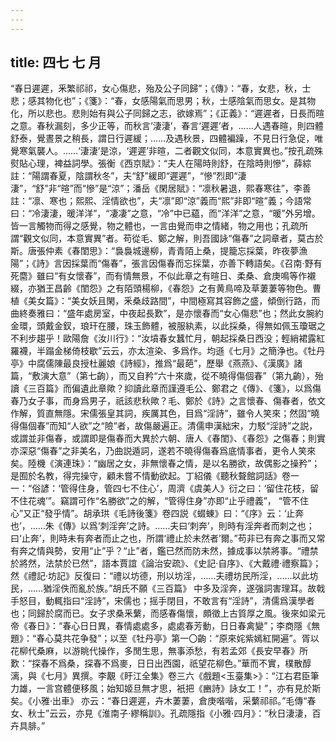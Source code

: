 ```yaml
---
---
---
```

title: 四七 七 月
---




“春日遲遲，釆繁祁祁，女心傷悲，殆及公子同歸”；《傳》：“春，女悲，秋，士悲；感其物化也”；《箋》：“春，女感陽氣而思男；秋，士感陰氣而思女。是其物化，所以悲也。悲則始有與公子同歸之志，欲嫁焉”；《正義》：“遲遲者，日長而暄之意。春秋漏刻，多少正等，而秋言‘淒淒’，春言‘遲遲’者，……人遇春暄，則四體舒泰，覺晝景之稍長，謂日行遲緩；……及遇秋景，四體褊躁，不見日行急促，唯覺寒氣襲人。……‘淒淒’是涼，‘遲遲’非暄，二者觀文似同，本意實異也。”按孔疏殊熨貼心理，裨益詞學。張衡《西京賦》：“夫人在陽時則舒，在陰時則慘”，薛綜註：“陽謂春夏，陰謂秋冬”，夫“舒”緩即“遲遲”，“慘”烈即“淒淒”，“舒”非“暄”而“慘”是“涼”；潘岳《閑居賦》：“凛秋暑退，熙春寒往”，李善註：“凛、寒也；熙熙、淫情欲也”，夫“凛”即“涼”義而“熙”非即“暄”義；今語常曰：“冷淒淒，暖洋洋”，“凄凄”之意，“冷”中已藴，而“洋洋”之意，“暖”外另增。皆一言觸物而得之感覺，物之體也，一言由覺而申之情緒，物之用也；孔疏所謂“觀文似同，本意實異”者。苟從毛、鄭之解，則吾國詠“傷春”之詞章者，莫古於斯。唐張仲素《春閨思》：“裊裊城邊柳，青青陌上桑，提籠忘採葉，昨夜夢漁陽”；《詩》言因採葉而“傷春”，張言因傷春而忘採葉，亦善下轉語矣。《召南·野有死麕》雖曰“有女懷春”，而有情無景，不似此章之有暄日、柔桑、倉庚鳴等作襯綴，亦猶王昌齡《閨怨》之有陌頭楊柳，《春怨》之有黄鳥啼及草萋萋等物色。曹植《美女篇》：“美女妖且閑，釆桑歧路間”，中間極寫其容飾之盛，傾倒行路，而曲終奏雅曰：“盛年處房室，中夜起長歎”，是亦懷春而“女心傷悲”也；然此女腕約金環，頭戴金釵，琅玕在腰，珠玉飾體，被服紈素，以此採桑，得無如佩玉瓊琚之不利步趨乎！歐陽詹《汝川行》：“汝墳春女蠶忙月，朝起採桑日西没；輕綃裙露紅羅襪，半蹋金梯倚枝歇”云云，亦太渲染、多爲作。均遜《七月》之簡浄也。《牡丹亭》中腐儒陳最良授杜麗娘《詩經》，推爲“最葩”，歷舉《燕燕》、《漢廣》諸篇，“敷演大意”（第七齣），而又自矜“六十來歲，從不曉得傷個春”（第九齣），殆讀《三百篇》而偏遺此章歟？抑讀此章而謹遵毛公、鄭君之《傳》、《箋》，以爲傷春乃女子事，而身爲男子，祇該悲秋歟？毛、鄭於《詩》之言懷春、傷春者，依文作解，質直無隱。宋儒張皇其詞，疾厲其色，目爲“淫詩”，雖令人笑來；然固“曉得傷個春”而知“人欲”之“險”者，故傷嚴遍正。清儒申漢絀宋，力駁“淫詩”之説，或謂並非傷春，或謂即是傷春而大異於六朝、唐人《春閨》、《春怨》之傷春；則實亦深惡“傷春”之非美名，乃曲説遁詞，遂若不曉得傷春爲底情事者，更令人笑來矣。陸機《演連珠》：“幽居之女，非無懷春之情，是以名勝欲，故偶影之操矜”；是囿於名教，得完操守，顧未嘗不情動欲起。丁紹儀《聽秋聱館詞話》卷一一：“俗諺：‘管得住身，管四七不住心’，周濟《虞美人》衍之曰：‘留住花枝，留不住花魂’”。竊謂可作“名勝欲”之的解，“管得住身”亦即“止乎禮義”， “管不住心”又正“發乎情”。胡承珙《毛詩後箋》卷四説《蝃蝀》曰：“《序》云：‘止奔也’，……朱《傳》以爲‘刺淫奔’之詩。……夫曰‘刺奔’，則時有淫奔者而刺之也；曰‘止奔’，則時未有奔者而止之也，所謂‘禮止於未然者’爾。”苟非已有奔之事而又常有奔之情與勢，安用“止”乎？“止”者，鑑已然而防未然，據成事以禁將事。“禮禁於將然，法禁於已然”，語本賈誼《論治安疏》、《史記·自序》、《大戴禮·禮察篇》；然《禮記·坊記》反復曰：“禮以坊德，刑以坊淫，……夫禮坊民所淫，……以此坊民，……猶淫佚而亂於族。”胡氏不願《三百篇》 中多及淫奔，遂强詞害理耳。故戟手怒目，動輒指曰“淫詩”，宋儒也；摇手閉目，不敢言有“淫詩”，清儒爲漢學者也；同歸於腐而已。女子求桑釆蘩，而感春傷懷，頗徵上古質厚之風。後來如梁元帝《春日》：“春心日日異，春情處處多，處處春芳動，日日春禽變”；李商隱《無題》：“春心莫共花争發”；以至《牡丹亭》第一〇齣：“原來姹紫嫣紅開遍”。胥以花柳代桑麻，以游眺代操作，多閒生思，無事添愁，有若孟郊《長安早春》所歎：“探春不爲桑，探春不爲麥，日日出西園，祇望花柳色。”華而不實，樸散醇漓，與《七月》異撰。李覯《盱江全集》卷三六《戲題<玉臺集>》：“江右君臣筆力雄，一言宫體便移風；始知姬旦無才思，衹把《豳詩》詠女工！”，亦有見於斯矣。《小雅·出車》 亦云：“春日遲遲，卉木萋萋，倉庚喈喈，采蘩祁祁。”毛傳“春女、秋士”云云，亦見《淮南子·繆稱訓》。孔疏隱指《小雅·四月》：“秋日淒淒，百卉具腓。”
